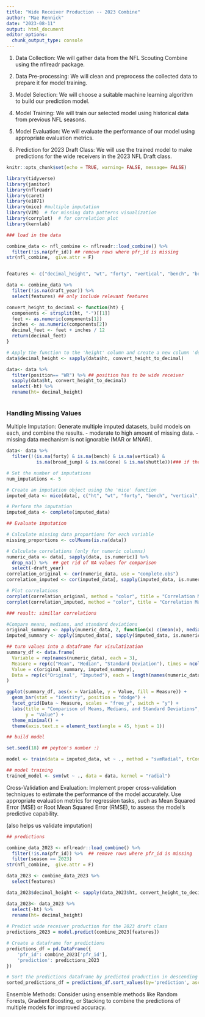 ```yaml
---
title: "Wide Receiver Production -- 2023 Combine"
author: "Mae Rennick"
date: "2023-08-11"
output: html_document
editor_options: 
  chunk_output_type: console
---
```



1. Data Collection: We will gather data from the NFL Scouting Combine using the nflreadr package.

2. Data Pre-processing: We will clean and preprocess the collected data to prepare it for model training.

3. Model Selection: We will choose a suitable machine learning algorithm to build our prediction model.

4. Model Training: We will train our selected model using historical data from previous NFL seasons.

5. Model Evaluation: We will evaluate the performance of our model using appropriate evaluation metrics.

6. Prediction for 2023 Draft Class: We will use the trained model to make predictions for the wide receivers in the 2023 NFL Draft class.


```r
knitr::opts_chunk$set(echo = TRUE, warning= FALSE, message= FALSE)

library(tidyverse)
library(janitor)
library(nflreadr)
library(caret)
library(e1071)
library(mice) #multiple imputation
library(VIM)  # for missing data patterns visualization
library(corrplot)  # for correlation plot
library(kernlab)

```


```r
### load in the data

combine_data <- nfl_combine <- nflreadr::load_combine() %>% 
  filter(!is.na(pfr_id)) ## remove rows where pfr_id is missing
str(nfl_combine,  give.attr = F)


features <- c("decimal_height", "wt", "forty", "vertical", "bench", "broad_jump", "cone", "shuttle", "draft_year") ## relevant features for model training

data <- combine_data %>%
  filter(!is.na(draft_year)) %>% 
  select(features) ## only include relevant features

convert_height_to_decimal <- function(ht) {
  components <- strsplit(ht, "-")[[1]]
  feet <- as.numeric(components[1])
  inches <- as.numeric(components[2])
  decimal_feet <- feet + inches / 12
  return(decimal_feet)
}

# Apply the function to the 'height' column and create a new column 'decimal_height'
data$decimal_height <- sapply(data$ht, convert_height_to_decimal)

data<- data %>%
  filter(position== "WR") %>% ## position has to be wide receiver
  sapply(data$ht, convert_height_to_decimal)
  select(-ht) %>% 
  rename(ht= decimal_height)



```



### Handling Missing Values

Multiple Imputation: Generate multiple imputed datasets, build models on each, and combine the results.
- moderate to high amount of missing data.
- missing data mechanism is not ignorable (MAR or MNAR).

```r


data<- data %>% 
  filter(!(is.na(forty) & is.na(bench) & is.na(vertical) &
           is.na(broad_jump) & is.na(cone) & is.na(shuttle)))### if they are missing all values, do not include them in the model (can't predict performance solely based on height and weight)

# Set the number of imputations
num_imputations <- 5

# Create an imputation object using the 'mice' function
imputed_data <- mice(data[, c("ht", "wt", "forty", "bench", "vertical", "broad_jump", "cone", "shuttle")], m = num_imputations)

# Perform the imputation
imputed_data <- complete(imputed_data)

## Evaluate imputation 

# Calculate missing data proportions for each variable
missing_proportions <- colMeans(is.na(data))

# Calculate correlations (only for numeric columns)
numeric_data <- data[, sapply(data, is.numeric)] %>% 
  drop_na() %>%  ## get rid of NA values for comparison
  select(-draft_year)
correlation_original <- cor(numeric_data, use = "complete.obs")
correlation_imputed <- cor(imputed_data[, sapply(imputed_data, is.numeric)])

# Plot correlations
corrplot(correlation_original, method = "color", title = "Correlation Matrix (Original Data)")
corrplot(correlation_imputed, method = "color", title = "Correlation Matrix (Imputed Data)")

### result: simillar correlations

#Compare means, medians, and standard deviations
original_summary <- apply(numeric_data, 2, function(x) c(mean(x), median(x), sd(x)))
imputed_summary <- apply(imputed_data[, sapply(imputed_data, is.numeric)], 2, function(x) c(mean(x), median(x), sd(x)))

## turn values into a dataframe for visulatization
summary_df <- data.frame(
  Variable = rep(names(numeric_data), each = 3),
  Measure = rep(c("Mean", "Median", "Standard Deviation"), times = ncol(numeric_data)),
  Value = c(original_summary, imputed_summary),
  Data = rep(c("Original", "Imputed"), each = length(names(numeric_data)) * 3)
)

ggplot(summary_df, aes(x = Variable, y = Value, fill = Measure)) +
  geom_bar(stat = "identity", position = "dodge") +
  facet_grid(Data ~ Measure, scales = "free_y", switch = "y") +
  labs(title = "Comparison of Means, Medians, and Standard Deviations",
       y = "Value") +
  theme_minimal() +
  theme(axis.text.x = element_text(angle = 45, hjust = 1))

```




```r

## build model

set.seed(18) ## peyton's number :) 

model <- train(data = imputed_data, wt ~ ., method = "svmRadial", trControl = trainControl(method = "cv"))

```


```r

## model training
trained_model <- svm(wt ~ ., data = data, kernel = "radial")


```

Cross-Validation and Evaluation: Implement proper cross-validation techniques to estimate the performance of the model accurately. Use appropriate evaluation metrics for regression tasks, such as Mean Squared Error (MSE) or Root Mean Squared Error (RMSE), to assess the model's predictive capability.

(also helps us validate imputation)


```r
## predictions

combine_data_2023 <- nflreadr::load_combine() %>% 
  filter(!is.na(pfr_id)) %>%  ## remove rows where pfr_id is missing
  filter(season == 2023)
str(nfl_combine,  give.attr = F)

data_2023 <- combine_data_2023 %>% 
  select(features) 

data_2023$decimal_height <- sapply(data_2023$ht, convert_height_to_decimal)

data_2023<- data_2023 %>% 
  select(-ht) %>% 
  rename(ht= decimal_height)
  
# Predict wide receiver production for the 2023 draft class
predictions_2023 = model.predict(combine_2023[features])

# Create a dataframe for predictions
predictions_df = pd.DataFrame({
    'pfr_id': combine_2023['pfr_id'],
    'prediction': predictions_2023
})

# Sort the predictions dataframe by predicted production in descending order
sorted_predictions_df = predictions_df.sort_values(by='prediction', ascending=False)

```


Ensemble Methods: Consider using ensemble methods like Random Forests, Gradient Boosting, or Stacking to combine the predictions of multiple models for improved accuracy.